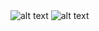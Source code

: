 

<Row classname='homepage-row'>
  <Column colLg={4} colMd={4} noGutterSm>
    <HomepageTile
      ratio="1:1"
      hoverDark
      transparentImage="images/tooltip-components.svg"
      subtitle="Components"
      title="Carbon X"
      actionIcon="resources"
      link="https://www.carbondesignsystem.com/"
      target="_blank"
    />
    <HomepageTile
      ratio="1:1"
      theme="dark"
      subtitle="Design Kit"
      title="Explore & Create"
      actionIcon="resources"
      identityIcon="images/SketchIcon.svg"
      link="https://www.carbondesignsystem.com/getting-started/designers#get-the-kit"
      target="_blank"
    />
  </Column>
  <Column colLg={4} colMd={4} noGutterSm>
    <HomepageTile
      ratio="1:1"
      theme="dark"
      subtitle="Elements"
      title="2x Grid"
      actionIcon="article"
      transparentImage="images/grid-temp.png"
      link="https://www.ibm.com/design/language/2x-grid/"
      target="_blank"
    />
    <HomepageTile
      ratio="1:1"
      theme="dark"
      subtitle="GitHub Repo"
      title="Design & development"
      actionIcon="resources"
      identityIcon="images/GitHubIcon.svg"
      link="https://github.com/IBM/carbon-elements"
      target="_blank"
    />
  </Column>
  <Column colLg={4} colMd={4} noGutterSm>
    <HomepageTile
      ratio="1:2"
      theme="dark"
      hoverDark
      backgroundColor="#8a3ffc" // if omitted, defaults to #282828
      transparentImage="images/three-icons-stacked.svg"
      subtitle="Iconography"
      title="UI icons"
      actionIcon="resources"
      link="https://www.ibm.com/design/language/iconography/ui-icons/design"
      target="_blank"
    />
  </Column>
  <Column colLg={4} colMd={4} noGutterSm>
    <HomepageTile
      ratio="2:1"
      theme="dark"
      subtitle="Elements"
      title="Color in UI"
      actionIcon=""
      link="https://www.carbondesignsystem.com/guidelines/color/overview"
      target="_blank"
    />
    <HomepageTile
      ratio="1:1"
      marginTop="50%"
      theme="dark"
      hoverDark
      contentOnHover
      image="images/blue1.jpg"
      subtitle="Elements"
      title="Color Palette"
      actionIcon="article"
      link="https://www.ibm.com/design/language/color/"
      target="_blank"
    />
  </Column>
  <Column colLg={8} noGutterSm>
    <HomepageTile
      ratio="1:1"
      theme="dark"
      hoverDark
      image="images/landing-color-grid.svg"
      subtitle="Elements"
      title="Color Palette"
      actionIcon="article"
      link="https://www.ibm.com/design/language/color/"
      target="_blank"
    />
  </Column>
  <Column colLg={4} colMd={4} noGutterSm>
    <HomepageTile
      ratio="1:1"
      theme="dark"
      backgroundColor="rgb(6, 31, 128)" // if omitted, defaults to #282828
      transparentImage="images/type-scales.svg"
      actionIcon="no-icon"
      link="https://www.ibm.com/design/language/typography/type-specs-ui/"
      target="_blank"
    />
  </Column>
  <Column colLg={4} colMd={4} noGutterSm>
    <HomepageTile
      ratio="1:1"
      theme="dark"
      subtitle="Elements"
      title="Type Specs"
      actionIcon="article"
      link="https://www.ibm.com/design/language/typography/type-specs-ui/"
      target="_blank"
    />
  </Column>
</Row>
<Row classname='homepage-row'>
  <Column colLg={4} colMd={4} noGutterSm>
    <HomepageTile
      ratio="1:1"
      theme="dark"
      image="images/landing-plex-animation.gif"
      actionIcon="no-icon"
      link="https://www.ibm.com/design/language/typography/type-basics/"
      target="_blank"
    />
    <HomepageTile
      ratio="2:1"
      theme="dark"
      subtitle="Elements"
      title="Typeface"
      actionIcon="article"
      link="https://www.ibm.com/design/language/typography/typeface/"
      target="_blank"
    />
  </Column>
  <Column colLg={8} noGutterSm>
  <HomepageTile
    ratio="1:1"
    image="images/product-gallery.jpg"
    actionIcon="no-icon">
    <HomepageTile
      ratio={{ default: '2:1', md: '4:1', }}
      theme="dark"
      subtitle="Gallery"
      title="IBM Services"
      actionIcon="article"
      link="https://www.ibm.com/design/language/gallery/"
      target="_blank"
    />
    </HomepageTile>
  </Column>
</Row>
<Row classname='homepage-row'>
  <Column colLg={12} noGutterSm>
    <HomepageTile
      ratio={{ default: '1:2', md: '16:9' }}
      actionIcon="no-icon">
      <Carousel id="c1" count="1 2" nav={false} fade={true} autoPlay>
        <img
          src="images/landing-photography-gallery-1-mobile.jpg"
          alt="alt text"
        />
        <img
          src="images/landing-photography-gallery-2.jpg"
          alt="alt text"
        />
      </Carousel>
      <HomepageTile
        ratio={{ default: '2:1', md: '4:1', lg: '6:1' }}
        theme="dark"
        subtitle="Elements"
        title="Photography"
        actionIcon="article"
        link="https://www.ibm.com/design/language/photography/overview"
        target="_blank"
      />
    </HomepageTile>
  </Column>
</Row>
<Row className="homepage-tiles--end">
  <Column colLg={8} noGutterSm>
    <HomepageTile
      ratio={{ default: '1:2', md: '1:1' }}
      image="images/landing-gallery-watson-duo-phone.jpg"
      actionIcon="no-icon"
    >
      <HomepageTile
        ratio={{ default: '2:1', md: '4:1' }}
        theme="dark"
        subtitle="Case Study"
        title="Coming soon"
        actionIcon="disabled"
        disabled
      />
    </HomepageTile>
  </Column>
  <Column colLg={4} colMd={4} noGutterSm>
    <HomepageTile
      ratio="1:1"
      theme="dark"
      subtitle="Philosophy"
      title="Principles"
      actionIcon="article"
      link="https://www.ibm.com/design/language/philosophy/principles"
      target="_blank"
    />
  </Column>
  <Column colLg={4} colMd={4} noGutterSm>
    <HomepageTile
      ratio="1:1"
      theme="dark"
      hoverDark
      backgroundColor="#bb8eff"
      image="images/landing-illustration-ibm-rand-logo.svg"
      actionIcon="no-icon"
      link="https://www.ibm.com/design/language/philosophy/"
      target="_blank"
    />
  </Column>
  <Column colLg={4} colMd={4} noGutterSm>
    <HomepageTile
      ratio="1:1"
      theme="dark"
      subtitle="Philosophy"
      title="Start smart"
      transparentImage="images/big-arrow.svg"
      actionIcon="no-icon"
      link="https://www.ibm.com/design/language/philosophy/"
      target="_blank"
    />
  </Column>
</Row>
